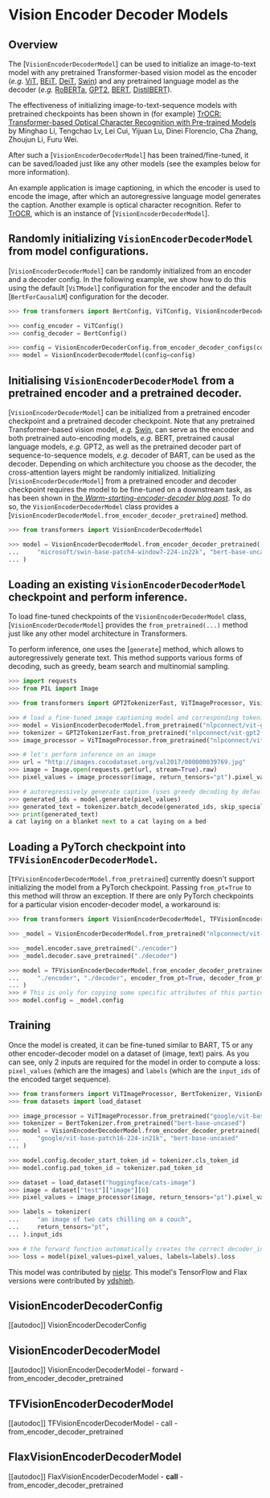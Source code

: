 <!--Copyright 2021 The HuggingFace Team. All rights reserved.

Licensed under the Apache License, Version 2.0 (the "License"); you may not use this file except in compliance with
the License. You may obtain a copy of the License at

http://www.apache.org/licenses/LICENSE-2.0

Unless required by applicable law or agreed to in writing, software distributed under the License is distributed on
an "AS IS" BASIS, WITHOUT WARRANTIES OR CONDITIONS OF ANY KIND, either express or implied. See the License for the
specific language governing permissions and limitations under the License.
-->

# Vision Encoder Decoder Models

## Overview

The [`VisionEncoderDecoderModel`] can be used to initialize an image-to-text model with any
pretrained Transformer-based vision model as the encoder (*e.g.* [ViT](vit), [BEiT](beit), [DeiT](deit), [Swin](swin))
and any pretrained language model as the decoder (*e.g.* [RoBERTa](roberta), [GPT2](gpt2), [BERT](bert), [DistilBERT](distilbert)).

The effectiveness of initializing image-to-text-sequence models with pretrained checkpoints has been shown in (for
example) [TrOCR: Transformer-based Optical Character Recognition with Pre-trained Models](https://arxiv.org/abs/2109.10282) by Minghao Li, Tengchao Lv, Lei Cui, Yijuan Lu, Dinei Florencio, Cha Zhang,
Zhoujun Li, Furu Wei.

After such a [`VisionEncoderDecoderModel`] has been trained/fine-tuned, it can be saved/loaded just like any other models (see the examples below
for more information).

An example application is image captioning, in which the encoder is used to encode the image, after which an autoregressive language model generates
the caption. Another example is optical character recognition. Refer to [TrOCR](trocr), which is an instance of [`VisionEncoderDecoderModel`].

## Randomly initializing `VisionEncoderDecoderModel` from model configurations.

[`VisionEncoderDecoderModel`] can be randomly initialized from an encoder and a decoder config. In the following example, we show how to do this using the default [`ViTModel`] configuration for the encoder
and the default [`BertForCausalLM`] configuration for the decoder.

```python
>>> from transformers import BertConfig, ViTConfig, VisionEncoderDecoderConfig, VisionEncoderDecoderModel

>>> config_encoder = ViTConfig()
>>> config_decoder = BertConfig()

>>> config = VisionEncoderDecoderConfig.from_encoder_decoder_configs(config_encoder, config_decoder)
>>> model = VisionEncoderDecoderModel(config=config)
```

## Initialising `VisionEncoderDecoderModel` from a pretrained encoder and a pretrained decoder.

[`VisionEncoderDecoderModel`] can be initialized from a pretrained encoder checkpoint and a pretrained decoder checkpoint. Note that any pretrained Transformer-based vision model, *e.g.* [Swin](swin), can serve as the encoder and both pretrained auto-encoding models, *e.g.* BERT, pretrained causal language models, *e.g.* GPT2, as well as the pretrained decoder part of sequence-to-sequence models, *e.g.* decoder of BART, can be used as the decoder.
Depending on which architecture you choose as the decoder, the cross-attention layers might be randomly initialized.
Initializing [`VisionEncoderDecoderModel`] from a pretrained encoder and decoder checkpoint requires the model to be fine-tuned on a downstream task, as has been shown in [the *Warm-starting-encoder-decoder blog post*](https://huggingface.co/blog/warm-starting-encoder-decoder).
To do so, the `VisionEncoderDecoderModel` class provides a [`VisionEncoderDecoderModel.from_encoder_decoder_pretrained`] method.

```python
>>> from transformers import VisionEncoderDecoderModel

>>> model = VisionEncoderDecoderModel.from_encoder_decoder_pretrained(
...     "microsoft/swin-base-patch4-window7-224-in22k", "bert-base-uncased"
... )
```

## Loading an existing `VisionEncoderDecoderModel` checkpoint and perform inference.

To load fine-tuned checkpoints of the `VisionEncoderDecoderModel` class, [`VisionEncoderDecoderModel`] provides the `from_pretrained(...)` method just like any other model architecture in Transformers.

To perform inference, one uses the [`generate`] method, which allows to autoregressively generate text. This method supports various forms of decoding, such as greedy, beam search and multinomial sampling.

```python
>>> import requests
>>> from PIL import Image

>>> from transformers import GPT2TokenizerFast, ViTImageProcessor, VisionEncoderDecoderModel

>>> # load a fine-tuned image captioning model and corresponding tokenizer and image processor
>>> model = VisionEncoderDecoderModel.from_pretrained("nlpconnect/vit-gpt2-image-captioning")
>>> tokenizer = GPT2TokenizerFast.from_pretrained("nlpconnect/vit-gpt2-image-captioning")
>>> image_processor = ViTImageProcessor.from_pretrained("nlpconnect/vit-gpt2-image-captioning")

>>> # let's perform inference on an image
>>> url = "http://images.cocodataset.org/val2017/000000039769.jpg"
>>> image = Image.open(requests.get(url, stream=True).raw)
>>> pixel_values = image_processor(image, return_tensors="pt").pixel_values

>>> # autoregressively generate caption (uses greedy decoding by default)
>>> generated_ids = model.generate(pixel_values)
>>> generated_text = tokenizer.batch_decode(generated_ids, skip_special_tokens=True)[0]
>>> print(generated_text)
a cat laying on a blanket next to a cat laying on a bed
```

## Loading a PyTorch checkpoint into `TFVisionEncoderDecoderModel`.

[`TFVisionEncoderDecoderModel.from_pretrained`] currently doesn't support initializing the model from a
PyTorch checkpoint. Passing `from_pt=True` to this method will throw an exception. If there are only PyTorch
checkpoints for a particular vision encoder-decoder model, a workaround is:

```python
>>> from transformers import VisionEncoderDecoderModel, TFVisionEncoderDecoderModel

>>> _model = VisionEncoderDecoderModel.from_pretrained("nlpconnect/vit-gpt2-image-captioning")

>>> _model.encoder.save_pretrained("./encoder")
>>> _model.decoder.save_pretrained("./decoder")

>>> model = TFVisionEncoderDecoderModel.from_encoder_decoder_pretrained(
...     "./encoder", "./decoder", encoder_from_pt=True, decoder_from_pt=True
... )
>>> # This is only for copying some specific attributes of this particular model.
>>> model.config = _model.config
```

## Training

Once the model is created, it can be fine-tuned similar to BART, T5 or any other encoder-decoder model on a dataset of (image, text) pairs.
As you can see, only 2 inputs are required for the model in order to compute a loss: `pixel_values` (which are the
images) and `labels` (which are the `input_ids` of the encoded target sequence).

```python
>>> from transformers import ViTImageProcessor, BertTokenizer, VisionEncoderDecoderModel
>>> from datasets import load_dataset

>>> image_processor = ViTImageProcessor.from_pretrained("google/vit-base-patch16-224-in21k")
>>> tokenizer = BertTokenizer.from_pretrained("bert-base-uncased")
>>> model = VisionEncoderDecoderModel.from_encoder_decoder_pretrained(
...     "google/vit-base-patch16-224-in21k", "bert-base-uncased"
... )

>>> model.config.decoder_start_token_id = tokenizer.cls_token_id
>>> model.config.pad_token_id = tokenizer.pad_token_id

>>> dataset = load_dataset("huggingface/cats-image")
>>> image = dataset["test"]["image"][0]
>>> pixel_values = image_processor(image, return_tensors="pt").pixel_values

>>> labels = tokenizer(
...     "an image of two cats chilling on a couch",
...     return_tensors="pt",
... ).input_ids

>>> # the forward function automatically creates the correct decoder_input_ids
>>> loss = model(pixel_values=pixel_values, labels=labels).loss
```

This model was contributed by [nielsr](https://github.com/nielsrogge). This model's TensorFlow and Flax versions
were contributed by [ydshieh](https://github.com/ydshieh).

## VisionEncoderDecoderConfig

[[autodoc]] VisionEncoderDecoderConfig

## VisionEncoderDecoderModel

[[autodoc]] VisionEncoderDecoderModel
    - forward
    - from_encoder_decoder_pretrained

## TFVisionEncoderDecoderModel

[[autodoc]] TFVisionEncoderDecoderModel
    - call
    - from_encoder_decoder_pretrained

## FlaxVisionEncoderDecoderModel

[[autodoc]] FlaxVisionEncoderDecoderModel
    - __call__
    - from_encoder_decoder_pretrained
